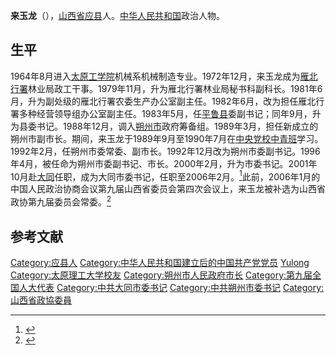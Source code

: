{{Infobox_Politician
| name = 来玉龙
| image name = 
| width =
| now = 
| period =
| Sex =男 
| Native place =
| place of birth =[[山西省|山西省]][[应县|应县]]
| date of birth = {{birth year and age|1945|11}}
|逝世日期 =
|逝世地點 = 
|別名     = 
| nationality ={{PRC}}
| spouse =
| relatives =
| party ={{CPC|19px}} 
| educate = [[太原工学院|太原工学院]]
| past =
}}
'''来玉龙'''（{{bd|1945年|11月|catIdx=Lai来}}），[[山西省|山西省]][[应县|应县]]人。[[中华人民共和国|中华人民共和国]]政治人物。

== 生平 ==
1964年8月进入[[太原工学院|太原工学院]]机械系机械制造专业。1972年12月，来玉龙成为[[雁北行署|雁北行署]]林业局政工干事。1979年11月，升为雁北行署林业局秘书科副科长。1981年6月，升为副处级的雁北行署农委生产办公室副主任。1982年6月，改为担任雁北行署多种经营领导组办公室副主任。1983年5月，任[[平鲁县|平鲁县]]委副书记；同年9月，升为县委书记。1988年12月，调入[[朔州市|朔州市]]政府筹备组。1989年3月，担任新成立的朔州市副市长。期间，来玉龙于1989年9月至1990年7月在[[中央党校中青班|中央党校中青班]]学习。1992年2月，任朔州市委常委、副市长。1992年12月改为朔州市委副书记。1996年4月，被任命为朔州市委副书记、市长。2000年2月，升为市委书记。2001年10月赴[[大同市|大同]]任职，成为大同市委书记，任职至2006年2月。<ref>{{cite news|title=郭良孝任大同市委书记|url=http://news.sina.com.cn/c/2006-02-25/03398297634s.shtml|accessdate=2014-01-12|newspaper=山西晚报|date=2006-02-25|archive-date=2019-08-31|archive-url=https://web.archive.org/web/20190831120547/http://news.sina.com.cn/c/2006-02-25/03398297634s.shtml|dead-url=no}}</ref>此前，2006年1月的中国人民政治协商会议第九届山西省委员会第四次会议上，来玉龙被补选为山西省政协第九届委员会常委。<ref>{{cite news|title=山西省政协九届四次会议胜利闭幕|url=http://www.sx.xinhuanet.com/ztjn/2006-01/14/content_6045587.htm|accessdate=2014-12-24|newspaper=山西新闻网|date=2006-01-14|deadurl=yes|archiveurl=https://web.archive.org/web/20141224053712/http://www.sx.xinhuanet.com/ztjn/2006-01/14/content_6045587.htm|archivedate=2014-12-24}}</ref>

==参考文献==
{{reflist}}
{{start box}}
{{s-gov|prc}}
{{s-before|[[王振宇|王振宇]]}}
{{s-title|[[中华人民共和国|中华人民共和国]][[朔州市|朔州市]]市长|1996年4月－2000年2月}}
{{s-after|[[阎沁生|阎沁生]]}}
{{s-ppo|cpc}}
{{s-before|[[金银焕|金银焕]]}}
{{s-title|[[中国共产党|中国共产党]][[朔州市|朔州市]]委员会[[市委书记|书记]]|2000年2月－2001年10月}}
{{s-after|[[梁滨|梁滨]]}}
{{s-before|[[靳善忠|靳善忠]]}}
{{s-title|[[中国共产党|中国共产党]][[大同市|大同市]]委员会[[市委书记|书记]]|2001年10月－2006年2月}}
{{s-after|[[郭良孝|郭良孝]]}}
{{end box}}

{{朔州市市长}}

{{DEFAULTSORT:Lai Yulong}}
[[Category:应县人|Category:应县人]]
[[Category:中华人民共和国建立后的中国共产党党员|Category:中华人民共和国建立后的中国共产党党员]]
[[Category:来姓|Yulong]]
[[Category:太原理工大学校友|Category:太原理工大学校友]]
[[Category:朔州市人民政府市长|Category:朔州市人民政府市长]]
[[Category:第九届全国人大代表|Category:第九届全国人大代表]]
[[Category:中共大同市委书记|Category:中共大同市委书记]]
[[Category:中共朔州市委书记|Category:中共朔州市委书记]]
[[Category:山西省政協委員|Category:山西省政協委員]]
